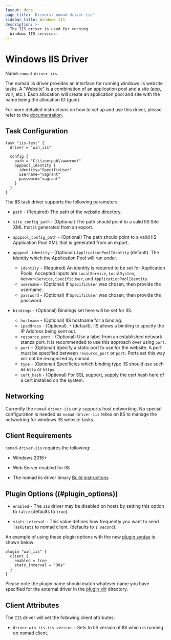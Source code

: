 ```yaml
---
layout: docs
page_title: 'Drivers: nomad-driver-iis'
sidebar_title: Windows IIS
description: >-
  The IIS driver is used for running
  Windows IIS services.
---
```


# Windows IIS Driver

Name: `nomad-driver-iis`

The nomad iis driver provides an interface for running windows iis website tasks.
A "Website" is a combination of an application pool and a site (app, vdir, etc.).
Each allocation will create an application pool and site with the name being the allocation ID (guid).

For more detailed instructions on how to set up and use this driver, please
refer to the [documentation][nomad-driver-iis].

## Task Configuration

```hcl
task "iis-test" {
  driver = "win_iis"

  config {
    path = "C:\\inetpub\\wwwroot"
    apppool_identity {
      identity="SpecificUser"
      username="vagrant"
      password="vagrant"
    }
  }
}
```

The IIS task driver supports the following parameters:

- `path` - (Required) The path of the website directory.

- `site_config_path` - (Optional) The path should point to a valid IIS Site XML that is generated from an export.

- `apppool_config_path` - (Optional) The path should point to a valid IIS Application Pool XML that is generated from an export.

- `apppool_identity` - (Optional) `ApplicationPoolIdentity` (default). The identity which the Application Pool will run under.
    - `identity` - (Required) An identity is required to be set for Application Pools. Accepted inputs are `LocalService`, `LocalSystem`, `NetworkService`, `SpecificUser`, and `ApplicationPoolIdentity`.
    - `username` - (Optional) If `SpecificUser` was chosen, then provide the username.
    - `password` - (Optional) If `SpecificUser` was chosen, then provide the password.

- `bindings` - (Optional) Bindings set here will be set for IIS.
    - `hostname`      - (Optional) IIS hostname for a binding.
    - `ipaddress`     - (Optional). `*` (default). IIS allows a binding to specify the IP Address being sent out.
    - `resource_port` - (Optional) Use a label from an established network stanza port. It is recommended to use this approach over using `port`.
    - `port`          - (Optional) Specify a static port to use for the website. A port must be specified between `resource_port` or `port`. Ports set this way will not be recognized by nomad.
    - `type`          - (Optional) Specificies which binding type IIS should use such as `http` or `https`.
    - `cert_hash`     - (Optional) For SSL support, supply the cert hash here of a cert installed on the system.

## Networking

Currently the `nomad-driver-iis` only supports host networking. No special configuration is needed as `nomad-driver-iis`
relies on IIS to manage the networking for windows IIS website tasks.

## Client Requirements

`nomad-driver-iis` requires the following:

- Windows 2016+

- Web Server enabled for IIS

- The nomad iis driver binary [Build instructions][nomad-driver-iis]

## Plugin Options ((#plugin_options))

- `enabled` - The `IIS` driver may be disabled on hosts by setting this option to `false` (defaults to `true`).

- `stats_interval` - This value defines how frequently you want to send `TaskStats` to nomad client. (defaults to `1 second`).


An example of using these plugin options with the new [plugin
syntax][plugin] is shown below:

```hcl
plugin "win_iis" {
  client {
    enabled = true
    stats_interval = "30s"
  }
}
```

Please note the plugin name should match whatever name you have specified for the external driver in the [plugin_dir][plugin_dir] directory.

## Client Attributes

The `IIS` driver will set the following client attributes:

- `driver.win_iis.iis_version` - Sets to IIS version of IIS which is running on nomad client.

[nomad-driver-iis]: https://github.com/Roblox/nomad-driver-iis
[plugin]: /docs/configuration/plugin
[plugin_dir]: /docs/configuration#plugin_dir
[plugin-options]: #plugin_options
